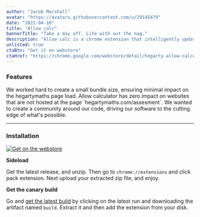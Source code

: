 ```yaml
---
author: "Jacob Marshall"
avatar: "https://avatars.githubusercontent.com/u/29145479"
date: "2022-04-10"
title: "Allow calc"
bannerTitle: "Take a day off. Life with out the nag."
description: "Allow calc is a chrome extension that intelligently updates the sidebar on the hegartymaths quiz page. It does this on page load, with minimal JS injection. And it's free and open source, with the code available on GitHub."
unlisted: true
ctaBtn: "Get it on webstore"
ctaHref: "https://chrome.google.com/webstore/detail/hegarty-allow-calculator/ompglifjmnnpmfoomlgonhoaehkbbndm?utm_source=chrome-ntp-icon"
---
```


### Features
<MarketingCard title="Small size">
    We worked hard to create a small bundle size, ensuring minimal impact on the hegartymaths page load.
</MarketingCard>
<MarketingCard title="Scoped JS injection">
    Allow calculator has zero impact on websites that are not hosted at the page `hegartymaths.com/assesment`.
</MarketingCard>
<MarketingCard title="Open source code">
    We wanted to create a community around our code, driving our software to the cutting edge of what's possible.
</MarketingCard>

---

### Installation
[![Get on the webstore](https://github.com/jacobhq/allow-calc/raw/main/webstore-small.png)](https://chrome.google.com/webstore/detail/hegarty-allow-calculator/ompglifjmnnpmfoomlgonhoaehkbbndm?hl=en-GB)

**Sideload**

Get the latest release, and unzip. Then go to `chrome://extensions` and click pack extension. Next upload your extracted zip file, and enjoy.

**Get the canary build**

Go and [get the latest build](https://github.com/jacobhq/allow-calc/actions/workflows/main.yml) by clicking on the latest run and downloading the artifact named `build`. Extract it and then add the extension from your disk.